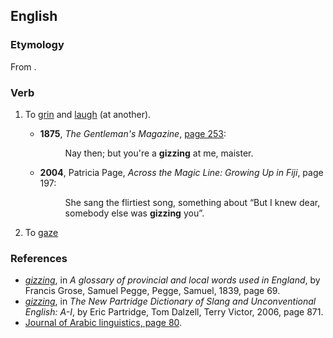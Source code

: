 ==English==

===Etymology===
From {{etyl|ar|en}} {{term|غزل|lang=ar|tr=gházala||to display amorous behavior, to court}}.

===Verb===
{{head|en|verb}}

# {{dialect|archaic}} To [[grin]] and [[laugh]] (at another).
#* '''1875''', ''The Gentleman's Magazine'', [http://books.google.com/books?id=a-oIAAAAIAAJ&pg=PA253&dq=gizzing page 253]:
#*: Nay then; but you're a '''gizzing''' at me, maister.
#* '''2004''', Patricia Page, ''Across the Magic Line: Growing Up in Fiji''‎, page 197:
#*: She sang the flirtiest song, something about “But I knew dear, somebody else was '''gizzing''' you”.
# {{dialect|UK}} To [[gaze]]

===References===
* ''[http://books.google.com/books?id=-AUFAQAAIAAJ&pg=PA69&dq=gizzing&lr=&ei=kuS2SofzPILckATfqcH2Dw#v=onepage&q=gizzing&f=false gizzing]'', in ''A glossary of provincial and local words used in England‎'', by Francis Grose, Samuel Pegge, Pegge, Samuel, 1839, page 69.
* ''[http://books.google.com/books?id=4YfsEgHLjboC&pg=PA871&dq=gizzing&lr=&ei=kuS2SofzPILckATfqcH2Dw#v=onepage&q=gizzing&f=false gizzing]'', in ''The New Partridge Dictionary of Slang and Unconventional English: A-I‎'', by Eric Partridge, Tom Dalzell, Terry Victor, 2006, page 871.
* [http://books.google.com/books?id=LgljAAAAMAAJ&q=gizzing&dq=gizzing&lr=&ei=nd-2Soa5CIzSkwS-gJX6Dw Journal of Arabic linguistics, page 80].